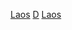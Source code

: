 {{Commons category|Laos by decade}}
[[Category:各國各年代|Laos]]
[[Category:寮國各時期歷史|D]]
[[Category:各年代東南亞|Laos]]